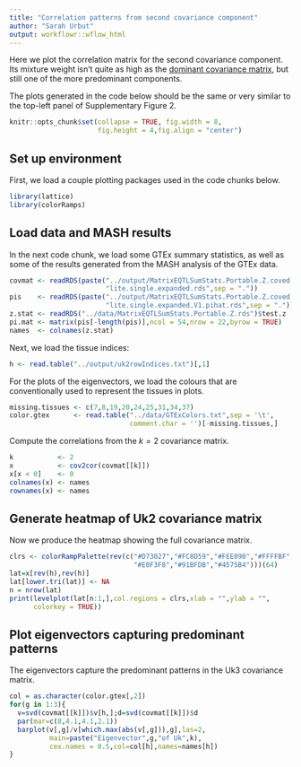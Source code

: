 ```yaml
---
title: "Correlation patterns from second covariance component"
author: "Sarah Urbut"
output: workflowr::wflow_html
---
```


Here we plot the correlation matrix for the second covariance
component. Its mixture weight isn't quite as high as the [dominant
covariance matrix](Fig.Uk3.html), but still one of the more
predominant components.

The plots generated in the code below should be the same or very
similar to the top-left panel of Supplementary Figure 2.

```r
knitr::opts_chunk$set(collapse = TRUE, fig.width = 8,
                      fig.height = 4,fig.align = "center")
```

## Set up environment

First, we load a couple plotting packages used in the code chunks below.

```r
library(lattice)
library(colorRamps)
```

## Load data and MASH results

In the next code chunk, we load some GTEx summary statistics, as well
as some of the results generated from the MASH analysis of the GTEx
data.

```r
covmat <- readRDS(paste("../output/MatrixEQTLSumStats.Portable.Z.coved.K3.P3",
                        "lite.single.expanded.rds",sep = "."))
pis    <- readRDS(paste("../output/MatrixEQTLSumStats.Portable.Z.coved.K3.P3",
                        "lite.single.expanded.V1.pihat.rds",sep = "."))$pihat
z.stat <- readRDS("../data/MatrixEQTLSumStats.Portable.Z.rds")$test.z
pi.mat <- matrix(pis[-length(pis)],ncol = 54,nrow = 22,byrow = TRUE)
names  <- colnames(z.stat)
```

Next, we load the tissue indices:

```r
h <- read.table("../output/uk2rowIndices.txt")[,1]
```

For the plots of the eigenvectors, we load the colours that are
conventionally used to represent the tissues in plots.

```r
missing.tissues <- c(7,8,19,20,24,25,31,34,37)
color.gtex      <- read.table("../data/GTExColors.txt",sep = '\t',
                              comment.char = '')[-missing.tissues,]
```

Compute the correlations from the $k=2$ covariance matrix.

```r
k           <- 2
x           <- cov2cor(covmat[[k]])
x[x < 0]    <- 0
colnames(x) <- names
rownames(x) <- names
```

## Generate heatmap of Uk2 covariance matrix

Now we produce the heatmap showing the full covariance matrix.

```r
clrs <- colorRampPalette(rev(c("#D73027","#FC8D59","#FEE090","#FFFFBF",
                               "#E0F3F8","#91BFDB","#4575B4")))(64)
lat=x[rev(h),rev(h)]
lat[lower.tri(lat)] <- NA
n = nrow(lat)
print(levelplot(lat[n:1,],col.regions = clrs,xlab = "",ylab = "",
      colorkey = TRUE))
```

## Plot eigenvectors capturing predominant patterns

The eigenvectors capture the predominant patterns in the Uk3
covariance matrix.

```r
col = as.character(color.gtex[,2])
for(g in 1:3){
  v=svd(covmat[[k]])$v[h,];d=svd(covmat[[k]])$d
  par(mar=c(8,4.1,4.1,2.1))
  barplot(v[,g]/v[which.max(abs(v[,g])),g],las=2,
          main=paste("Eigenvector",g,"of Uk",k),
          cex.names = 0.5,col=col[h],names=names[h])
}
```
